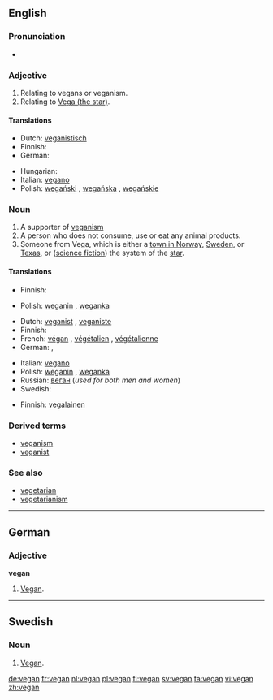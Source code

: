 ==English==
{{wikipedia}}

===Pronunciation===
* {{rhymes|iːɡən}}

===Adjective===
{{en-adj|-}}
# Relating to vegans or veganism.
# Relating to [[w:Vega|Vega (the star)]].

====Translations====
{{trans-top|relating to vegans or veganism}}
* Dutch: [[veganistisch]]
* Finnish: {{t-|fi|vegaaninen}}
* German: {{t+|de|vegan}}
{{trans-mid}}
* Hungarian: {{t-|hu|vega}}
* Italian: [[vegano]]
* Polish: [[wegański]] {{m}}, [[wegańska]] {{f}}, [[wegańskie]]
{{trans-bottom}}

===Noun===
{{en-noun}}

# A supporter of [[veganism]]
# A person who does not consume, use or eat any animal products.
# Someone from Vega, which is either a [[w:Vega, Norway|town in Norway]], [[w:Vega, Haninge, Sweden|Sweden]], or [[w:Vega, Texas|Texas]], or ([[science fiction]]) the system of the [[w:Vega|star]].

====Translations====
{{trans-top|supporter of veganism}}
* Finnish: {{t+|fi|vegaani}}
{{trans-mid}}
* Polish: [[weganin]] {{m}}, [[weganka]] {{f}}
{{trans-bottom}}

{{trans-top|person who consumes no animal products}}
* Dutch: [[veganist]] {{m}}, [[veganiste]] {{f}}
* Finnish: {{t+|fi|vegaani}}
* French: [[végan]] {{m}}, [[végétalien]] {{m}}, [[végétalienne]] {{f}}
* German: {{t+|de|Veganer|m}}, {{t+|de|Veganerin|f}}
{{trans-mid}}
* Italian: [[vegano]] {{m}}
* Polish: [[weganin]] {{m}}, [[weganka]] {{f}}
* Russian: [[веган]] {{m}} (''used for both men and women'')
* Swedish: {{t+|sv|vegan}}
{{trans-bottom}}

{{trans-top|someone from Vega}}
* Finnish: [[vegalainen]]
{{trans-mid}}
{{trans-bottom}}

===Derived terms===
* [[veganism]]
* [[veganist]]

===See also===
* [[vegetarian]]
* [[vegetarianism]]

----

==German==

===Adjective===
'''vegan'''

# [[#English|Vegan]].

----

==Swedish==

===Noun===
{{sv-noun-reg-r-c|2=vegane}}

# [[#English|Vegan]].

[[de:vegan]]
[[fr:vegan]]
[[nl:vegan]]
[[pl:vegan]]
[[fi:vegan]]
[[sv:vegan]]
[[ta:vegan]]
[[vi:vegan]]
[[zh:vegan]]